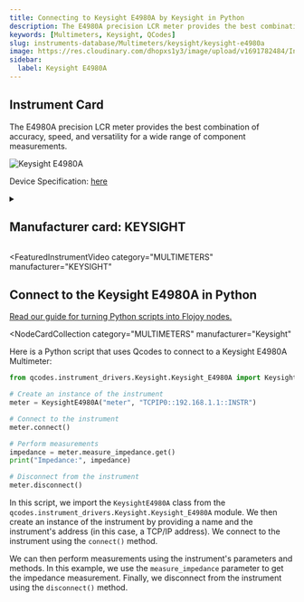 ```yaml
---
title: Connecting to Keysight E4980A by Keysight in Python
description: The E4980A precision LCR meter provides the best combination of accuracy, speed, and versatility for a wide range of component measurements.
keywords: [Multimeters, Keysight, QCodes]
slug: instruments-database/Multimeters/keysight/keysight-e4980a
image: https://res.cloudinary.com/dhopxs1y3/image/upload/v1691782484/Instruments/Multimeters/Keysight-E4980A/Keysight-E4980A.png
sidebar:
  label: Keysight E4980A
---
```



## Instrument Card

The E4980A precision LCR meter provides the best combination of accuracy, speed, and versatility for a wide range of component measurements.

![Keysight E4980A](https://res.cloudinary.com/dhopxs1y3/image/upload/v1691782484/Instruments/Multimeters/Keysight-E4980A/Keysight-E4980A.png)

Device Specification: [here](https://www.keysight.com/us/en/assets/7018-01355/data-sheets/5989-4435.pdf)

<details style={{ marginTop: "15px"}}>
<summary><h2 style={{display:'inline'}}>Manufacturer card: KEYSIGHT</h2></summary>

![KEYSIGHT](https://res.cloudinary.com/dhopxs1y3/image/upload/v1692125973/Instruments/Vendor%20Logos/Keysight.png)

Keysight Technologies, or Keysight, is an American company that manufactures electronics test and measurement equipment and software

- Headquarters: USA
- Yearly Revenue (millions, USD): 5420
- Vendor Website: [here](https://www.keysight.com/us/en/home.html)

</details>


<FeaturedInstrumentVideo
  category="MULTIMETERS"
  manufacturer="KEYSIGHT"
></FeaturedInstrumentVideo>

## Connect to the Keysight E4980A in Python

[Read our guide for turning Python scripts into Flojoy nodes.](https://docs.flojoy.ai/contribution/blocks/custom-flojoy-block/)


<Tabs>
<TabItem value="Flojoy" label="Flojoy" className="flojoy-instrument-tabs">

<NodeCardCollection
  category="MULTIMETERS"
  manufacturer="Keysight"
></NodeCardCollection>

</TabItem>
<TabItem value="QCodes" label="QCodes">

Here is a Python script that uses Qcodes to connect to a Keysight E4980A Multimeter:

```python
from qcodes.instrument_drivers.Keysight.Keysight_E4980A import KeysightE4980A

# Create an instance of the instrument
meter = KeysightE4980A("meter", "TCPIP0::192.168.1.1::INSTR")

# Connect to the instrument
meter.connect()

# Perform measurements
impedance = meter.measure_impedance.get()
print("Impedance:", impedance)

# Disconnect from the instrument
meter.disconnect()
```

In this script, we import the `KeysightE4980A` class from the `qcodes.instrument_drivers.Keysight.Keysight_E4980A` module. We then create an instance of the instrument by providing a name and the instrument's address (in this case, a TCP/IP address). We connect to the instrument using the `connect()` method.

We can then perform measurements using the instrument's parameters and methods. In this example, we use the `measure_impedance` parameter to get the impedance measurement. Finally, we disconnect from the instrument using the `disconnect()` method.

</TabItem>
</Tabs>
